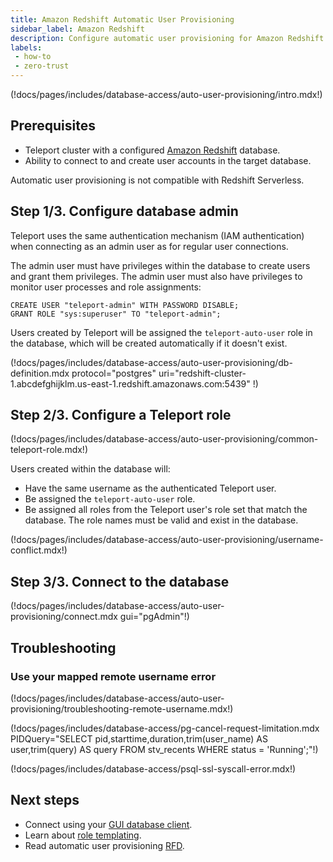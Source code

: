 ```yaml
---
title: Amazon Redshift Automatic User Provisioning
sidebar_label: Amazon Redshift
description: Configure automatic user provisioning for Amazon Redshift.
labels:
 - how-to
 - zero-trust
---
```


(!docs/pages/includes/database-access/auto-user-provisioning/intro.mdx!)

## Prerequisites

- Teleport cluster with a configured [Amazon
  Redshift](../enroll-aws-databases/postgres-redshift.mdx) database.
- Ability to connect to and create user accounts in the target database.

<Admonition type="note" title="Supported services">
Automatic user provisioning is not compatible with Redshift Serverless.
</Admonition>

## Step 1/3. Configure database admin

Teleport uses the same authentication mechanism (IAM authentication) when
connecting as an admin user as for regular user connections.

The admin user must have privileges within the database to create users and
grant them privileges. The admin user must also have privileges to monitor user
processes and role assignments:
```
CREATE USER "teleport-admin" WITH PASSWORD DISABLE;
GRANT ROLE "sys:superuser" TO "teleport-admin";
```

Users created by Teleport will be assigned the `teleport-auto-user` role in the
database, which will be created automatically if it doesn't exist.

(!docs/pages/includes/database-access/auto-user-provisioning/db-definition.mdx protocol="postgres" uri="redshift-cluster-1.abcdefghijklm.us-east-1.redshift.amazonaws.com:5439" !)

## Step 2/3. Configure a Teleport role

(!docs/pages/includes/database-access/auto-user-provisioning/common-teleport-role.mdx!)

Users created within the database will:

- Have the same username as the authenticated Teleport user.
- Be assigned the `teleport-auto-user` role.
- Be assigned all roles from the Teleport user's role set that match the database.
  The role names must be valid and exist in the database.

(!docs/pages/includes/database-access/auto-user-provisioning/username-conflict.mdx!)

## Step 3/3. Connect to the database

(!docs/pages/includes/database-access/auto-user-provisioning/connect.mdx gui="pgAdmin"!)

## Troubleshooting

### Use your mapped remote username error

(!docs/pages/includes/database-access/auto-user-provisioning/troubleshooting-remote-username.mdx!)

(!docs/pages/includes/database-access/pg-cancel-request-limitation.mdx PIDQuery="SELECT pid,starttime,duration,trim(user_name) AS user,trim(query) AS query FROM stv_recents WHERE status = 'Running';"!)

(!docs/pages/includes/database-access/psql-ssl-syscall-error.mdx!)

## Next steps

- Connect using your [GUI database client](../../../../connect-your-client/gui-clients.mdx).
- Learn about [role templating](../../../../admin-guides/access-controls/guides/role-templates.mdx).
- Read automatic user provisioning [RFD](https://github.com/gravitational/teleport/blob/master/rfd/0113-automatic-database-users.md).
